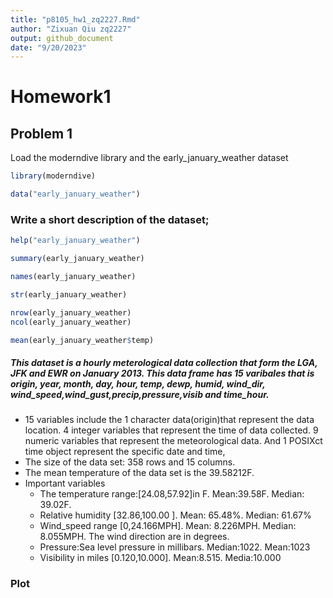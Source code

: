 ```yaml
---
title: "p8105_hw1_zq2227.Rmd"
author: "Zixuan Qiu zq2227"
output: github_document
date: "9/20/2023"
---
```

# Homework1

## Problem 1
Load the moderndive library and the early_january_weather dataset
```r
library(moderndive)
```

```r
data("early_january_weather")
```


### Write a short description of the dataset;
```r
help("early_january_weather")
```

```r
summary(early_january_weather)

names(early_january_weather)

str(early_january_weather)

```
```r
nrow(early_january_weather)
ncol(early_january_weather)
```
```r
mean(early_january_weather$temp)
```
##### This dataset is a hourly meterological data collection that form the  LGA, JFK and EWR on January 2013. This data frame has 15 varibales that is origin, year, month, day, hour, temp, dewp, humid, wind_dir, wind_speed,wind_gust,precip,pressure,visib and time_hour.
 * 15 variables include the 1 character data(origin)that represent the data location. 4 integer variables that represent the time of data collected. 9 numeric variables that represent the meteorological data. And 1 POSIXct time object represent  the specific date and time,  
 * The size of the data set: 358 rows and 15 columns.
 * The mean temperature of the data set is the 39.58212F.
 * Important variables
   * The temperature range:[24.08,57.92]in F. Mean:39.58F. Median: 39.02F.
   * Relative humidity [32.86,100.00 ].  Mean: 65.48%. Median: 61.67%
   * Wind_speed range [0,24.166MPH]. Mean: 8.226MPH. Median: 8.055MPH.  The wind direction are in degrees.
   * Pressure:Sea level pressure in millibars. Median:1022. Mean:1023
   * Visibility in miles [0.120,10.000].  Mean:8.515. Media:10.000  

### Plot 



